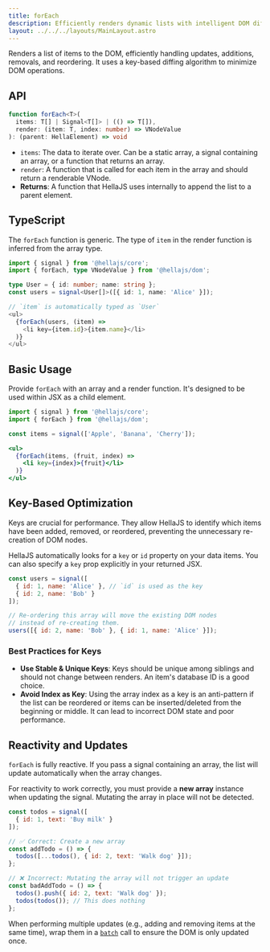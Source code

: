 ```yaml
---
title: forEach
description: Efficiently renders dynamic lists with intelligent DOM diffing and key-based optimization.
layout: ../../../layouts/MainLayout.astro
---
```


Renders a list of items to the DOM, efficiently handling updates, additions, removals, and reordering. It uses a key-based diffing algorithm to minimize DOM operations.

## API

```typescript
function forEach<T>(
  items: T[] | Signal<T[]> | (() => T[]),
  render: (item: T, index: number) => VNodeValue
): (parent: HellaElement) => void
```
- `items`: The data to iterate over. Can be a static array, a signal containing an array, or a function that returns an array.
- `render`: A function that is called for each item in the array and should return a renderable VNode.
- **Returns**: A function that HellaJS uses internally to append the list to a parent element.

## TypeScript

The `forEach` function is generic. The type of `item` in the render function is inferred from the array type.

```typescript
import { signal } from '@hellajs/core';
import { forEach, type VNodeValue } from '@hellajs/dom';

type User = { id: number; name: string };
const users = signal<User[]>([{ id: 1, name: 'Alice' }]);

// `item` is automatically typed as `User`
<ul>
  {forEach(users, (item) =>
    <li key={item.id}>{item.name}</li>
  )}
</ul>
```

## Basic Usage

Provide `forEach` with an array and a render function. It's designed to be used within JSX as a child element.

```jsx
import { signal } from '@hellajs/core';
import { forEach } from '@hellajs/dom';

const items = signal(['Apple', 'Banana', 'Cherry']);

<ul>
  {forEach(items, (fruit, index) =>
    <li key={index}>{fruit}</li>
  )}
</ul>
```

## Key-Based Optimization

Keys are crucial for performance. They allow HellaJS to identify which items have been added, removed, or reordered, preventing the unnecessary re-creation of DOM nodes.

HellaJS automatically looks for a `key` or `id` property on your data items. You can also specify a `key` prop explicitly in your returned JSX.

```jsx
const users = signal([
  { id: 1, name: 'Alice' }, // `id` is used as the key
  { id: 2, name: 'Bob' }
]);

// Re-ordering this array will move the existing DOM nodes
// instead of re-creating them.
users([{ id: 2, name: 'Bob' }, { id: 1, name: 'Alice' }]);
```

### Best Practices for Keys
- **Use Stable & Unique Keys**: Keys should be unique among siblings and should not change between renders. An item's database ID is a good choice.
- **Avoid Index as Key**: Using the array index as a key is an anti-pattern if the list can be reordered or items can be inserted/deleted from the beginning or middle. It can lead to incorrect DOM state and poor performance.

## Reactivity and Updates

`forEach` is fully reactive. If you pass a signal containing an array, the list will update automatically when the array changes.

For reactivity to work correctly, you must provide a **new array** instance when updating the signal. Mutating the array in place will not be detected.

```jsx
const todos = signal([
  { id: 1, text: 'Buy milk' }
]);

// ✅ Correct: Create a new array
const addTodo = () => {
  todos([...todos(), { id: 2, text: 'Walk dog' }]);
};

// ❌ Incorrect: Mutating the array will not trigger an update
const badAddTodo = () => {
  todos().push({ id: 2, text: 'Walk dog' });
  todos(todos()); // This does nothing
};
```

When performing multiple updates (e.g., adding and removing items at the same time), wrap them in a <a href="/packages/core/batch">`batch`</a> call to ensure the DOM is only updated once.
